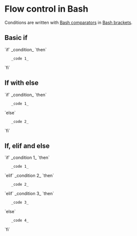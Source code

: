 = Flow control in Bash =

Conditions are written with [[Bash comparators]] in [[Bash brackets]].

== Basic if ==
`if` _condition_
`then`
    _code 1_
`fi`

== If with else ==
`if` _condition_
`then`
    _code 1_
`else`
    _code 2_
`fi`

== If, elif and else ==
`if` _condition 1_
`then`
    _code 1_
`elif` _condition 2_
`then`
    _code 2_
`elif` _condition 3_
`then`
    _code 3_
`else`
    _code 4_
`fi`
